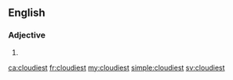 ==English==

===Adjective===
{{head|en}}

# {{en-superlative of|cloudy}}

[[ca:cloudiest]]
[[fr:cloudiest]]
[[my:cloudiest]]
[[simple:cloudiest]]
[[sv:cloudiest]]